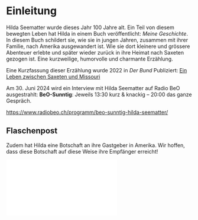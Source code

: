 
# Einleitung {#sec-einleitung}

Hilda Seematter wurde dieses Jahr 100 Jahre alt. Ein Teil von diesem bewegten Leben hat Hilda in einem Buch veröffentlicht: *Meine Geschichte*. In diesem Buch schildert sie, wie sie in jungen Jahren, zusammen mit ihrer Familie, nach Amerika ausgewandert ist. Wie sie dort kleinere und grössere Abenteuer erlebte und später wieder zurück in ihre Heimat nach Saxeten gezogen ist. Eine kurzweilige, humorvolle und charmante Erzählung. 

Eine Kurzfassung dieser Erzählung wurde 2022 in *Der Bund* Publiziert: [Ein Leben zwischen Saxeten und Missouri](https://www.derbund.ch/amerika-auswanderer-kehrten-zurueck-ins-bergdorf-837242758496)

:::{.callout-note}

Am 30. Juni 2024 wird ein Interview mit Hilda Seematter auf Radio BeO ausgestrahlt: **BeO-Sunntig**: Jeweils 13:30 kurz & knackig – 20:00 das ganze Gespräch. 

<https://www.radiobeo.ch/programm/beo-sunntig-hilda-seematter/>

:::


::::{.content-visible when-format="html"}


## Flaschenpost

Zudem hat Hilda eine Botschaft an ihre Gastgeber in Amerika. Wir hoffen, dass diese Botschaft auf diese Weise ihre Empfänger erreicht!


:::{.container}


<iframe src="//www.youtube.com/embed/2eQHLdLg_44" frameborder="0" allowfullscreen class="video"></iframe>

:::

::::